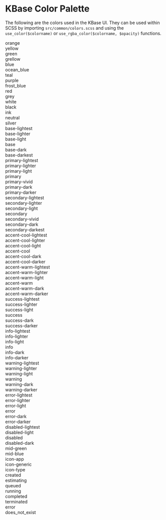 
<Meta title="Styles/KBase Color Palette" />

# KBase Color Palette

The following are the colors used in the KBase UI. They can be used within SCSS by importing `src/common/colors.scss` and using the `use_color($colorname)` or `use_rgba_color($colorname, $opacity)` functions.

<div>
  <div className="example--orange">orange</div>
  <div className="example--yellow">yellow</div>
  <div className="example--green">green</div>
  <div className="example--grellow">grellow</div>
  <div className="example--blue">blue</div>
  <div className="example--ocean_blue">ocean_blue</div>
  <div className="example--teal">teal</div>
  <div className="example--purple">purple</div>
  <div className="example--frost_blue">frost_blue</div>
  <div className="example--red">red</div>
  <div className="example--grey">grey</div>
  <div className="example--white">white</div>
  <div className="example--black">black</div>
  <div className="example--ink">ink</div>
  <div className="example--neutral">neutral</div>
  <div className="example--silver">silver</div>
  <div className="example--base-lightest">base-lightest</div>
  <div className="example--base-lighter">base-lighter</div>
  <div className="example--base-light">base-light</div>
  <div className="example--base">base</div>
  <div className="example--base-dark">base-dark</div>
  <div className="example--base-darkest">base-darkest</div>
  <div className="example--primary-lightest">primary-lightest</div>
  <div className="example--primary-lighter">primary-lighter</div>
  <div className="example--primary-light">primary-light</div>
  <div className="example--primary">primary</div>
  <div className="example--primary-vivid">primary-vivid</div>
  <div className="example--primary-dark">primary-dark</div>
  <div className="example--primary-darker">primary-darker</div>
  <div className="example--secondary-lightest">secondary-lightest</div>
  <div className="example--secondary-lighter">secondary-lighter</div>
  <div className="example--secondary-light">secondary-light</div>
  <div className="example--secondary">secondary</div>
  <div className="example--secondary-vivid">secondary-vivid</div>
  <div className="example--secondary-dark">secondary-dark</div>
  <div className="example--secondary-darkest">secondary-darkest</div>
  <div className="example--accent-cool-lightest">accent-cool-lightest</div>
  <div className="example--accent-cool-lighter">accent-cool-lighter</div>
  <div className="example--accent-cool-light">accent-cool-light</div>
  <div className="example--accent-cool">accent-cool</div>
  <div className="example--accent-cool-dark">accent-cool-dark</div>
  <div className="example--accent-cool-darker">accent-cool-darker</div>
  <div className="example--accent-warm-lightest">accent-warm-lightest</div>
  <div className="example--accent-warm-lighter">accent-warm-lighter</div>
  <div className="example--accent-warm-light">accent-warm-light</div>
  <div className="example--accent-warm">accent-warm</div>
  <div className="example--accent-warm-dark">accent-warm-dark</div>
  <div className="example--accent-warm-darker">accent-warm-darker</div>
  <div className="example--success-lightest">success-lightest</div>
  <div className="example--success-lighter">success-lighter</div>
  <div className="example--success-light">success-light</div>
  <div className="example--success">success</div>
  <div className="example--success-dark">success-dark</div>
  <div className="example--success-darker">success-darker</div>
  <div className="example--info-lightest">info-lightest</div>
  <div className="example--info-lighter">info-lighter</div>
  <div className="example--info-light">info-light</div>
  <div className="example--info">info</div>
  <div className="example--info-dark">info-dark</div>
  <div className="example--info-darker">info-darker</div>
  <div className="example--warning-lightest">warning-lightest</div>
  <div className="example--warning-lighter">warning-lighter</div>
  <div className="example--warning-light">warning-light</div>
  <div className="example--warning">warning</div>
  <div className="example--warning-dark">warning-dark</div>
  <div className="example--warning-darker">warning-darker</div>
  <div className="example--error-lightest">error-lightest</div>
  <div className="example--error-lighter">error-lighter</div>
  <div className="example--error-light">error-light</div>
  <div className="example--error">error</div>
  <div className="example--error-dark">error-dark</div>
  <div className="example--error-darker">error-darker</div>
  <div className="example--disabled-lightest">disabled-lightest</div>
  <div className="example--disabled-light">disabled-light</div>
  <div className="example--disabled">disabled</div>
  <div className="example--disabled-dark">disabled-dark</div>
  <div className="example--mid-green">mid-green</div>
  <div className="example--mid-blue">mid-blue</div>
  <div className="example--icon-app">icon-app</div>
  <div className="example--icon-generic">icon-generic</div>
  <div className="example--icon-type">icon-type</div>
  <div className="example--created">created</div>
  <div className="example--estimating">estimating</div>
  <div className="example--queued">queued</div>
  <div className="example--running">running</div>
  <div className="example--completed">completed</div>
  <div className="example--terminated">terminated</div>
  <div className="example--error">error</div>
  <div className="example--does_not_exist">does_not_exist</div>
</div>
